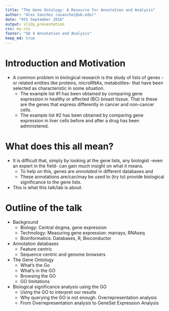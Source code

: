 ```yaml
---
title: "The Gene Ontology: A Resource for Annotation and Analysis"
author: "Alex Sanchez (asanchez@ub.edu)"
date: "9th September 2016"
output: slidy_presentation
css: my.css
footer: "GO 4 Annotation and Analysis"
keep_md: true
---
```



# Introduction and Motivation

- A common problem in biological research is the study of lists of genes -or related entities like proteins, microRNAs, metabolites- that have been selected as characteristic in some situation.
    + The example list #1 has been obtained by comparing gene expression in healthy or affected (BC) breast tissue. That is these are the genes that express differently in cancer and non-cancer cells.
    + The example list #2 has been obtained by comparing gene expression in liver cells before and after a drug has been administered.

# What does this all mean?

- It is difficult that, simply by looking at the gene lists, any biologist -even an expert in the field- can gain much insight on what it means.
    + To help on this, genes are _annotated_ in different databases and 
    + These annotations are/can/may be used to (try to) provide biological significance to the gene lists.
- This is what this talk/lab is about.

<!-- Posar un exemple -->

# Outline of the talk

- Background
    + Biology: Central dogma, gene expression
    + Technology: Measuring gene expression: marrays, RNAseq
    + Bioinformatics: Databases, R, Bioconductor
- Annotation databases
    + Feature centric
    + Sequence centric and genome browsers
- The Gene Ontology
    + What's the Go
    + What's in the GO
    + Browsing the GO
    + GO limitations
- Biological significance analysis using the GO
    + Using the GO to interpret our results
    + Why querying the GO is not enough. Overrepresentation analysis
    + From Overrepresentation analysis to GeneSet Expression Analysis


        
        
    

